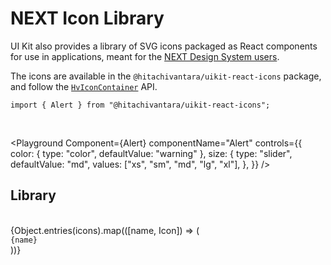 

# NEXT Icon Library

UI Kit also provides a library of SVG icons packaged as React components for use in applications,
meant for the [NEXT Design System users](https://designsystem.hitachivantara.com/6c705d900/p/31e481-icons).

The icons are available in the `@hitachivantara/uikit-react-icons` package, and follow the [`HvIconContainer`](/components/icon-container) API.

```tsx
import { Alert } from "@hitachivantara/uikit-react-icons";
```

<br />

<Playground
  Component={Alert}
  componentName="Alert"
  controls={{
    color: { type: "color", defaultValue: "warning" },
    size: {
      type: "slider",
      defaultValue: "md",
      values: ["xs", "sm", "md", "lg", "xl"],
    },
  }}
/>

## Library

<br />

<HvPanel className="flex flex-wrap gap-xs justify-around px-xs">
  {Object.entries(icons).map(([name, Icon]) => (
    <div
      key={name}
      className="flex flex-col items-center justify-center w-112px"
    >
      <Icon size="M" />
      <code className="text-sm h-2em text-center break-all">{name}</code>
    </div>
  ))}
</HvPanel>
